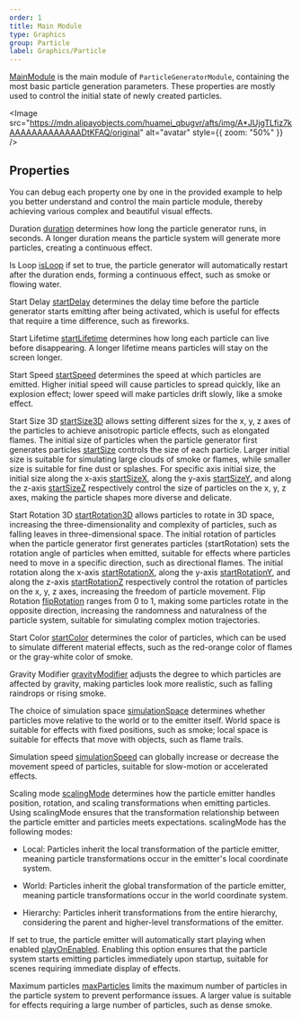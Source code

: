 ```yaml
---
order: 1
title: Main Module
type: Graphics
group: Particle
label: Graphics/Particle
---
```


[MainModule](/apis/core/#MainModule) is the main module of `ParticleGeneratorModule`, containing the most basic particle generation parameters. These properties are mostly used to control the initial state of newly created particles.

<Image src="https://mdn.alipayobjects.com/huamei_qbugvr/afts/img/A*JUjgTLfiz7kAAAAAAAAAAAAADtKFAQ/original" alt="avatar" style={{ zoom: "50%" }} />

## Properties

<Playground href="/embed/particle-mainModule" />

You can debug each property one by one in the provided example to help you better understand and control the main particle module, thereby achieving various complex and beautiful visual effects.

Duration [duration](/apis/core/#MainModule-duration) determines how long the particle generator runs, in seconds. A longer duration means the particle system will generate more particles, creating a continuous effect.

Is Loop [isLoop](/apis/core/#MainModule-isLoop) if set to true, the particle generator will automatically restart after the duration ends, forming a continuous effect, such as smoke or flowing water.

Start Delay [startDelay](/apis/core/#MainModule-startDelay) determines the delay time before the particle generator starts emitting after being activated, which is useful for effects that require a time difference, such as fireworks.

Start Lifetime [startLifetime](/apis/core/#MainModule-startLifetime) determines how long each particle can live before disappearing. A longer lifetime means particles will stay on the screen longer.

Start Speed [startSpeed](/apis/core/#MainModule-startSpeed) determines the speed at which particles are emitted. Higher initial speed will cause particles to spread quickly, like an explosion effect; lower speed will make particles drift slowly, like a smoke effect.

Start Size 3D [startSize3D](/apis/core/#MainModule-startSize3D) allows setting different sizes for the x, y, z axes of the particles to achieve anisotropic particle effects, such as elongated flames. The initial size of particles when the particle generator first generates particles [startSize](/apis/core/#MainModule-startSize) controls the size of each particle. Larger initial size is suitable for simulating large clouds of smoke or flames, while smaller size is suitable for fine dust or splashes. For specific axis initial size, the initial size along the x-axis [startSizeX](/apis/core/#MainModule-startSizeX), along the y-axis [startSizeY](/apis/core/#MainModule-startSizeY), and along the z-axis [startSizeZ](/apis/core/#MainModule-startSizeZ) respectively control the size of particles on the x, y, z axes, making the particle shapes more diverse and delicate.

Start Rotation 3D [startRotation3D](/apis/core/#MainModule-startRotation3D) allows particles to rotate in 3D space, increasing the three-dimensionality and complexity of particles, such as falling leaves in three-dimensional space. The initial rotation of particles when the particle generator first generates particles (startRotation) sets the rotation angle of particles when emitted, suitable for effects where particles need to move in a specific direction, such as directional flames. The initial rotation along the x-axis [startRotationX](/apis/core/#MainModule-startRotationX), along the y-axis [startRotationY](/apis/core/#MainModule-startRotationY), and along the z-axis [startRotationZ](/apis/core/#MainModule-startRotationZ) respectively control the rotation of particles on the x, y, z axes, increasing the freedom of particle movement. Flip Rotation [flipRotation](/apis/core/#MainModule-flipRotation) ranges from 0 to 1, making some particles rotate in the opposite direction, increasing the randomness and naturalness of the particle system, suitable for simulating complex motion trajectories.

Start Color [startColor](/apis/core/#MainModule-startColor) determines the color of particles, which can be used to simulate different material effects, such as the red-orange color of flames or the gray-white color of smoke.

Gravity Modifier [gravityModifier](/apis/core/#MainModule-gravityModifier) adjusts the degree to which particles are affected by gravity, making particles look more realistic, such as falling raindrops or rising smoke.

The choice of simulation space [simulationSpace](/apis/core/#MainModule-simulationSpace) determines whether particles move relative to the world or to the emitter itself. World space is suitable for effects with fixed positions, such as smoke; local space is suitable for effects that move with objects, such as flame trails.

Simulation speed [simulationSpeed](/apis/core/#MainModule-simulationSpeed) can globally increase or decrease the movement speed of particles, suitable for slow-motion or accelerated effects.

Scaling mode [scalingMode](/apis/core/#MainModule-scalingMode) determines how the particle emitter handles position, rotation, and scaling transformations when emitting particles. Using scalingMode ensures that the transformation relationship between the particle emitter and particles meets expectations. scalingMode has the following modes:

-  Local: Particles inherit the local transformation of the particle emitter, meaning particle transformations occur in the emitter's local coordinate system.

-  World: Particles inherit the global transformation of the particle emitter, meaning particle transformations occur in the world coordinate system.

-  Hierarchy: Particles inherit transformations from the entire hierarchy, considering the parent and higher-level transformations of the emitter.

If set to true, the particle emitter will automatically start playing when enabled [playOnEnabled](/apis/core/#MainModule-playOnEnabled). Enabling this option ensures that the particle system starts emitting particles immediately upon startup, suitable for scenes requiring immediate display of effects.

Maximum particles [maxParticles](/apis/core/#MainModule-maxParticles) limits the maximum number of particles in the particle system to prevent performance issues. A larger value is suitable for effects requiring a large number of particles, such as dense smoke.